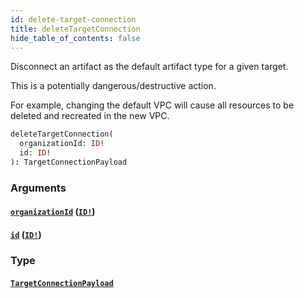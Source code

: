 ```yaml
---
id: delete-target-connection
title: deleteTargetConnection
hide_table_of_contents: false
---
```



Disconnect an artifact as the default artifact type for a given target.

This is a potentially dangerous/destructive action.

For example, changing the default VPC will cause all resources to be deleted and recreated in the new VPC.

```graphql
deleteTargetConnection(
  organizationId: ID!
  id: ID!
): TargetConnectionPayload
```


### Arguments

#### [`organizationId`](#) ([`ID!`](/swapi/scalars/id))




#### [`id`](#) ([`ID!`](/swapi/scalars/id))




### Type

#### [`TargetConnectionPayload`](/swapi/objects/target-connection-payload)
